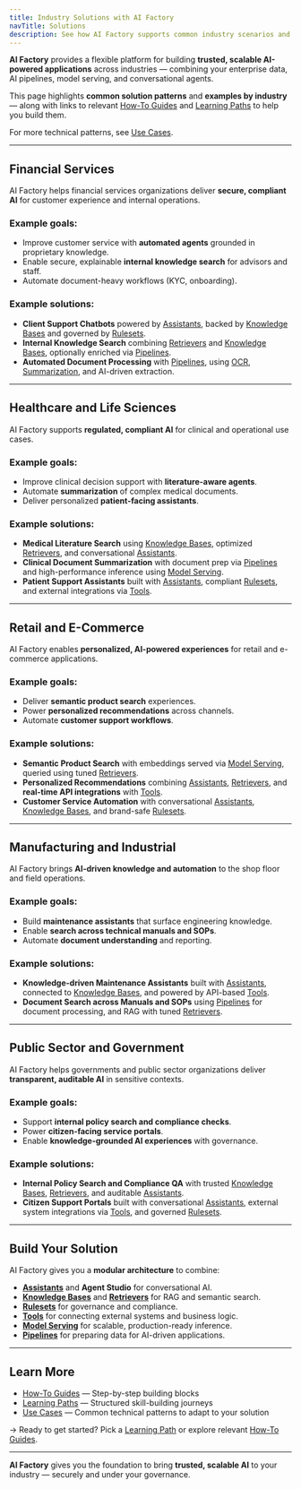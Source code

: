 ```yaml
---
title: Industry Solutions with AI Factory
navTitle: Solutions
description: See how AI Factory supports common industry scenarios and example solutions.
---
```


**AI Factory** provides a flexible platform for building **trusted, scalable AI-powered applications** across industries — combining your enterprise data, AI pipelines, model serving, and conversational agents.

This page highlights **common solution patterns** and **examples by industry** — along with links to relevant [How-To Guides](/edb-postgres-ai/1.3/ai-factory/gen-ai/how-to) and [Learning Paths](/edb-postgres-ai/1.3/ai-factory/learning-paths) to help you build them.

For more technical patterns, see [Use Cases](/edb-postgres-ai/1.3/ai-factory/use-cases).

---

## Financial Services

AI Factory helps financial services organizations deliver **secure, compliant AI** for customer experience and internal operations.

### Example goals:

- Improve customer service with **automated agents** grounded in proprietary knowledge.
- Enable secure, explainable **internal knowledge search** for advisors and staff.
- Automate document-heavy workflows (KYC, onboarding).

### Example solutions:

- **Client Support Chatbots** powered by [Assistants](/edb-postgres-ai/1.3/ai-factory/gen-ai/assistants/create-assistant), backed by [Knowledge Bases](/edb-postgres-ai/1.3/ai-factory/gen-ai/libraries/create-knowledge-base) and governed by [Rulesets](/edb-postgres-ai/1.3/ai-factory/gen-ai/rulesets/create-ruleset).
- **Internal Knowledge Search** combining [Retrievers](/edb-postgres-ai/1.3/ai-factory/gen-ai/structures/create-retriever) and [Knowledge Bases](/edb-postgres-ai/1.3/ai-factory/gen-ai/libraries/create-knowledge-base), optionally enriched via [Pipelines](/edb-postgres-ai/1.3/ai-factory/pipeline/gettingstarted).
- **Automated Document Processing** with [Pipelines](/edb-postgres-ai/1.3/ai-factory/pipeline/gettingstarted), using [OCR](/edb-postgres-ai/1.3/ai-factory/pipeline/preparers/examples/perform_ocr), [Summarization](/edb-postgres-ai/1.3/ai-factory/pipeline/preparers/examples/summarize_text), and AI-driven extraction.

---

## Healthcare and Life Sciences

AI Factory supports **regulated, compliant AI** for clinical and operational use cases.

### Example goals:

- Improve clinical decision support with **literature-aware agents**.
- Automate **summarization** of complex medical documents.
- Deliver personalized **patient-facing assistants**.

### Example solutions:

- **Medical Literature Search** using [Knowledge Bases](/edb-postgres-ai/1.3/ai-factory/gen-ai/libraries/create-knowledge-base), optimized [Retrievers](/edb-postgres-ai/1.3/ai-factory/gen-ai/structures/create-retriever), and conversational [Assistants](/edb-postgres-ai/1.3/ai-factory/gen-ai/assistants/create-assistant).
- **Clinical Document Summarization** with document prep via [Pipelines](/edb-postgres-ai/1.3/ai-factory/pipeline/gettingstarted) and high-performance inference using [Model Serving](/edb-postgres-ai/1.3/ai-factory/model/serving).
- **Patient Support Assistants** built with [Assistants](/edb-postgres-ai/1.3/ai-factory/gen-ai/assistants/create-assistant), compliant [Rulesets](/edb-postgres-ai/1.3/ai-factory/gen-ai/rulesets/create-ruleset), and external integrations via [Tools](/edb-postgres-ai/1.3/ai-factory/gen-ai/tools/create-tool).

---

## Retail and E-Commerce

AI Factory enables **personalized, AI-powered experiences** for retail and e-commerce applications.

### Example goals:

- Deliver **semantic product search** experiences.
- Power **personalized recommendations** across channels.
- Automate **customer support workflows**.

### Example solutions:

- **Semantic Product Search** with embeddings served via [Model Serving](/edb-postgres-ai/1.3/ai-factory/model/serving), queried using tuned [Retrievers](/edb-postgres-ai/1.3/ai-factory/gen-ai/structures/create-retriever).
- **Personalized Recommendations** combining [Assistants](/edb-postgres-ai/1.3/ai-factory/gen-ai/assistants/create-assistant), [Retrievers](/edb-postgres-ai/1.3/ai-factory/gen-ai/structures/create-retriever), and **real-time API integrations** with [Tools](/edb-postgres-ai/1.3/ai-factory/gen-ai/tools/create-tool).
- **Customer Service Automation** with conversational [Assistants](/edb-postgres-ai/1.3/ai-factory/gen-ai/assistants/create-assistant), [Knowledge Bases](/edb-postgres-ai/1.3/ai-factory/gen-ai/libraries/create-knowledge-base), and brand-safe [Rulesets](/edb-postgres-ai/1.3/ai-factory/gen-ai/rulesets/create-ruleset).

---

## Manufacturing and Industrial

AI Factory brings **AI-driven knowledge and automation** to the shop floor and field operations.

### Example goals:

- Build **maintenance assistants** that surface engineering knowledge.
- Enable **search across technical manuals and SOPs**.
- Automate **document understanding** and reporting.

### Example solutions:

- **Knowledge-driven Maintenance Assistants** built with [Assistants](/edb-postgres-ai/1.3/ai-factory/gen-ai/assistants/create-assistant), connected to [Knowledge Bases](/edb-postgres-ai/1.3/ai-factory/gen-ai/libraries/create-knowledge-base), and powered by API-based [Tools](/edb-postgres-ai/1.3/ai-factory/gen-ai/tools/create-tool).
- **Document Search across Manuals and SOPs** using [Pipelines](/edb-postgres-ai/1.3/ai-factory/pipeline/gettingstarted) for document processing, and RAG with tuned [Retrievers](/edb-postgres-ai/1.3/ai-factory/gen-ai/structures/create-retriever).

---

## Public Sector and Government

AI Factory helps governments and public sector organizations deliver **transparent, auditable AI** in sensitive contexts.

### Example goals:

- Support **internal policy search and compliance checks**.
- Power **citizen-facing service portals**.
- Enable **knowledge-grounded AI experiences** with governance.

### Example solutions:

- **Internal Policy Search and Compliance QA** with trusted [Knowledge Bases](/edb-postgres-ai/1.3/ai-factory/gen-ai/libraries/create-knowledge-base), [Retrievers](/edb-postgres-ai/1.3/ai-factory/gen-ai/structures/create-retriever), and auditable [Assistants](/edb-postgres-ai/1.3/ai-factory/gen-ai/assistants/create-assistant).
- **Citizen Support Portals** built with conversational [Assistants](/edb-postgres-ai/1.3/ai-factory/gen-ai/assistants/create-assistant), external system integrations via [Tools](/edb-postgres-ai/1.3/ai-factory/gen-ai/tools/create-tool), and governed [Rulesets](/edb-postgres-ai/1.3/ai-factory/gen-ai/rulesets/create-ruleset).

---

## Build Your Solution

AI Factory gives you a **modular architecture** to combine:

- **[Assistants](/edb-postgres-ai/1.3/ai-factory/gen-ai/assistants/create-assistant)** and **Agent Studio** for conversational AI.
- **[Knowledge Bases](/edb-postgres-ai/1.3/ai-factory/gen-ai/libraries/create-knowledge-base)** and **[Retrievers](/edb-postgres-ai/1.3/ai-factory/gen-ai/structures/create-retriever)** for RAG and semantic search.
- **[Rulesets](/edb-postgres-ai/1.3/ai-factory/gen-ai/rulesets/create-ruleset)** for governance and compliance.
- **[Tools](/edb-postgres-ai/1.3/ai-factory/gen-ai/tools/create-tool)** for connecting external systems and business logic.
- **[Model Serving](/edb-postgres-ai/1.3/ai-factory/model/serving)** for scalable, production-ready inference.
- **[Pipelines](/edb-postgres-ai/1.3/ai-factory/pipeline/gettingstarted)** for preparing data for AI-driven applications.

---

## Learn More

- [How-To Guides](/edb-postgres-ai/1.3/ai-factory/gen-ai/how-to) — Step-by-step building blocks
- [Learning Paths](/edb-postgres-ai/1.3/ai-factory/learning-paths) — Structured skill-building journeys
- [Use Cases](/edb-postgres-ai/1.3/ai-factory/use-cases) — Common technical patterns to adapt to your solution

→ Ready to get started? Pick a [Learning Path](/edb-postgres-ai/1.3/ai-factory/learning-paths) or explore relevant [How-To Guides](/edb-postgres-ai/1.3/ai-factory/gen-ai/how-to).

---

**AI Factory** gives you the foundation to bring **trusted, scalable AI** to your industry — securely and under your governance.

